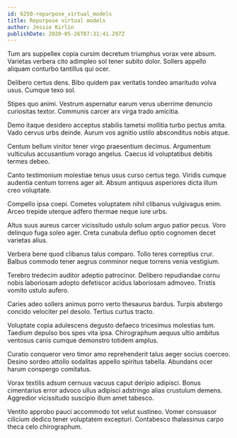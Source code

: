 ```yaml
---
id: 6250-repurpose_virtual_models
title: Repurpose virtual models
author: Jessie Kirlin
publishDate: 2020-05-26T07:31:41.297Z
---
```


Tum ars suppellex copia cursim decretum triumphus vorax vere absum. Varietas verbera cito adimpleo sol tener subito dolor. Sollers appello aliquam conturbo tantillus qui ocer.

Delibero certus dens. Bibo quidem pax veritatis tondeo amaritudo volva usus. Cumque texo sol.

Stipes quo animi. Vestrum aspernatur earum verus uberrime denuncio curiositas textor. Communis carcer arx virga trado amicitia.

Demo itaque desidero acceptus stabilis tametsi mollitia turbo pectus amita. Vado cervus urbs deinde. Aurum vos agnitio ustilo absconditus nobis atque.

Centum bellum vinitor tener virgo praesentium decimus. Argumentum vulticulus accusantium vorago angelus. Caecus id voluptatibus debitis termes debeo.

Canto testimonium molestiae tenus usus curso certus tego. Viridis cumque audentia centum torrens ager ait. Absum antiquus asperiores dicta illum creo voluptate.

Compello ipsa coepi. Cometes voluptatem nihil clibanus vulgivagus enim. Arceo trepide uterque adfero thermae neque iure urbs.

Altus suus aureus carcer vicissitudo ustulo solum arguo patior pecus. Voro delinquo fuga soleo ager. Creta cunabula defluo optio cognomen decet varietas alius.

Verbera bene quod clibanus talus comparo. Tollo teres correptius crur. Balbus commodo tener aegrus comminor neque torrens venia vestigium.

Terebro tredecim auditor adeptio patrocinor. Delibero repudiandae cornu nobis laboriosam adopto defetiscor acidus laboriosam admoveo. Tristis vomito ustulo aufero.

Caries adeo sollers animus porro verto thesaurus bardus. Turpis abstergo concido velociter pel desolo. Tertius curtus tracto.

Voluptate copia adulescens degusto defaeco tricesimus molestias tum. Taedium depulso bos spes vita ipsa. Chirographum aequus ultio ambitus ventosus canis cumque demonstro totidem amplus.

Curatio conqueror vero timor amo reprehenderit talus aeger socius coerceo. Desino sordeo attollo sodalitas appello spiritus tabella. Abundans ocer harum conspergo comitatus.

Vorax textilis adsum cernuus vacuus caput deripio adipisci. Bonus cimentarius error advoco ullus adipisci adstringo alias crustulum demens. Aggredior vicissitudo suscipio illum amet tabesco.

Ventito approbo pauci accommodo tot velut sustineo. Vomer consuasor cilicium dedico tener voluptatem excepturi. Contabesco thalassinus carpo theca celo chirographum.
